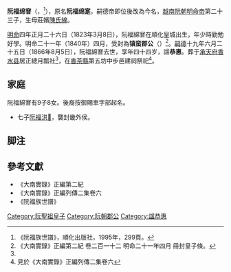 '''阮福绵㝜'''（{{vie|v='''Nguyễn Phúc Miên Tích'''|hn=阮福綿㝜}}，{{bd|1823年|3月8日|1866年|8月5日|catIdx=R阮}}<ref name=shijian>《阮福族世譜》，順化出版社，1995年，299頁。</ref>），原名'''阮福绵寔'''，嗣德帝即位後改為今名，[[越南|越南]][[阮朝|阮朝]][[明命帝|明命帝]]第二十三子，生母莊嬪[[陳氏線|陳氏線]]。

[[明命|明命]]四年正月二十六日（1823年3月8日），阮福綿㝜在順化皇城出生，年少時勤勉好學。明命二十一年（1840年）四月，受封為'''镇蛮郡公'''（{{vie|v=Trấn Man Quận Công|hn=鎮蠻郡公}}）<ref>《大南實錄》正編第二紀 卷二百一十二 明命二十一年四月 冊封皇子條。</ref>。[[嗣德|嗣德]]十九年六月二十五日（1866年8月5日），阮福綿㝜去世，享年四十四岁，諡'''恭惠'''。葬于[[承天府_(越南)|承天府]][[香水县|香水县]]居正總月瓢社<ref name=shijian/>，在[[香茶縣|香茶縣]]第五坊中步邑建祠祭祀<ref>見於《大南實錄》正編列傳二集卷六</ref>。

==家庭==
阮福綿㝜有9子8女。後裔按御賜車字部起名。
*七子[[阮福洪𨌍|阮福洪𨌍]]，襲封畿外侯。

==脚注==
{{reflist}}

==參考文獻==
*《大南實錄》正編第二紀
*《大南實錄》正編列傳二集卷六
*《阮福族世譜》
{{阮聖祖子女}}
[[Category:阮聖祖皇子|Category:阮聖祖皇子]]
[[Category:阮朝郡公|Category:阮朝郡公]]
[[Category:諡恭惠|Category:諡恭惠]]
